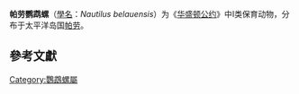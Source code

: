 {{Multiple issues|
{{Reqinfobox|time=2012-02-12T13:37:48+00:00}}
{{unreferenced|time=2012-02-12T13:37:48+00:00}}
{{Expand|time=2012-02-13}}
}}
{{Speciesbox
| status = 
| image = Nautilus profile.jpg
| image_caption = ''Nautilus belauensis''
| taxon = Nautilus belauensis
| authority = [[W._B._Saunders|Saunders]], 1981
}}

'''帕劳鹦鹉螺'''（[[學名|學名]]：''Nautilus belauensis''）为《[[华盛顿公约|华盛顿公约]]》中Ⅰ类保育动物，分布于太平洋岛国[[帕劳|帕劳]]。

== 參考文獻 ==
{{reflist}}

{{taxonbar}}
{{authority control}}
{{頭足綱小作品}}
[[Category:鸚鵡螺屬|Category:鸚鵡螺屬]]